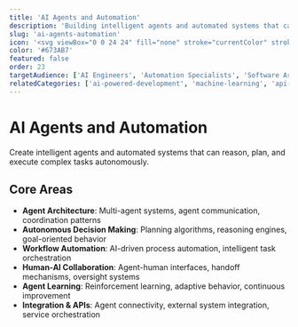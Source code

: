 ```yaml
---
title: 'AI Agents and Automation'
description: 'Building intelligent agents and automated systems that can perform complex tasks, make decisions, and interact with users and other systems autonomously'
slug: 'ai-agents-automation'
icon: '<svg viewBox="0 0 24 24" fill="none" stroke="currentColor" stroke-width="2" stroke-linecap="round" stroke-linejoin="round"><path d="M12 8V4H8"/><path d="M4 12H8"/><path d="M12 16v4h4"/><path d="M20 12h-4"/><path d="M12 2a10 10 0 1 0 10 10"/></svg>'
color: '#673AB7'
featured: false
order: 23
targetAudience: ['AI Engineers', 'Automation Specialists', 'Software Architects', 'DevOps Engineers']
relatedCategories: ['ai-powered-development', 'machine-learning', 'api-development', 'mlops-ai-infrastructure']
---
```


# AI Agents and Automation

Create intelligent agents and automated systems that can reason, plan, and execute complex tasks autonomously.

## Core Areas

- **Agent Architecture**: Multi-agent systems, agent communication, coordination patterns
- **Autonomous Decision Making**: Planning algorithms, reasoning engines, goal-oriented behavior
- **Workflow Automation**: AI-driven process automation, intelligent task orchestration
- **Human-AI Collaboration**: Agent-human interfaces, handoff mechanisms, oversight systems
- **Agent Learning**: Reinforcement learning, adaptive behavior, continuous improvement
- **Integration & APIs**: Agent connectivity, external system integration, service orchestration
